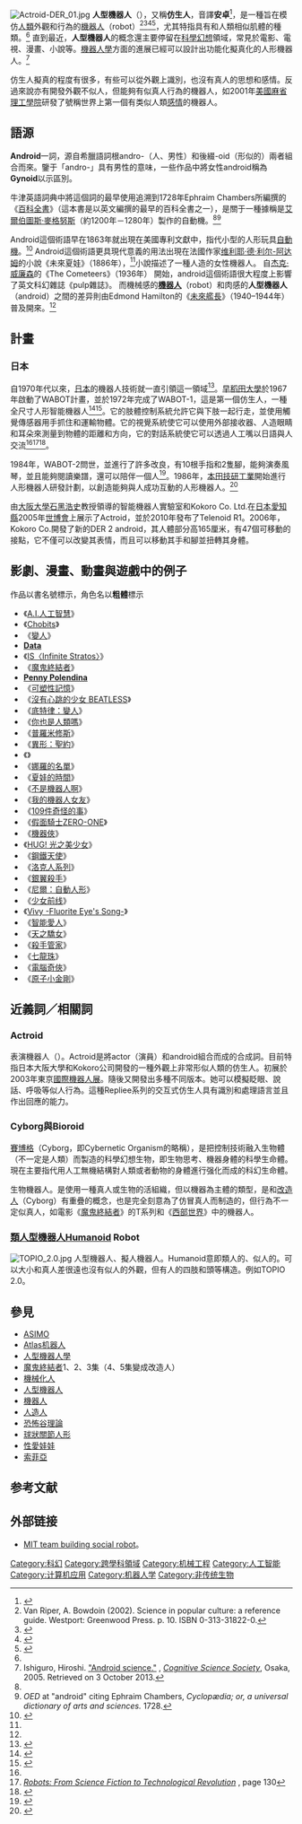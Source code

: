 {{noteTA
|G1=IT
|T=zh-cn:人型机器人;zh-hk:人型機器人;zh-tw:人型機器人
|1=zh-cn:人型机器人;zh-hk:人型機器人;zh-tw:人型機器人
}}{{For|常稱為「安卓」的操作系統Android|Android}}[[File:Actroid-DER_01.jpg|thumb]]
'''人型機器人'''（{{lang-en|android}}），又稱'''仿生人'''，音譯'''安卓'''<ref>{{Cite web |url=http://www.eisland.com.tw/Main.php?stat=a_01aFeyU |title=最容易唸錯的50個英文字 |accessdate=2018-05-14 |archive-date=2020-09-17 |archive-url=https://web.archive.org/web/20200917135245/https://www.eisland.com.tw/Main.php?stat=a_01aFeyU |dead-url=no }}</ref>，是一種旨在模仿[[人類|人類]]外觀和行為的[[機器人|機器人]]（robot）<ref>Van Riper, A. Bowdoin (2002). Science in popular culture: a reference guide. Westport: Greenwood Press. p. 10. ISBN 0-313-31822-0.</ref><ref name="Prucher2007">{{cite book|author=Jeff Prucher|title=Brave new words: the Oxford dictionary of science fiction|url=http://books.google.com/books?id=iYzi8m8FbEsC&pg=PA6|accessdate=22 November 2011|date=7 May 2007|publisher=Oxford University Press|isbn=978-0-19-530567-8|pages=6–7|archive-date=2020-07-26|archive-url=https://web.archive.org/web/20200726033659/https://books.google.com/books?id=iYzi8m8FbEsC&pg=PA6|dead-url=no}}</ref><ref name="Stableford2006">{{cite book|author=Brian M. Stableford|title=Science fact and science fiction: an encyclopedia|url=http://books.google.com/books?id=uefwmdROKTAC&pg=PA22|accessdate=22 November 2011|year=2006|publisher=CRC Press|isbn=978-0-415-97460-8|pages=22–23|archive-date=2020-07-26|archive-url=https://web.archive.org/web/20200726040246/https://books.google.com/books?id=uefwmdROKTAC&pg=PA22|dead-url=no}}</ref><ref name="Wilson2006">{{cite book|author=Eric G. Wilson|title=The melancholy android: on the psychology of sacred machines|url=http://books.google.com/books?id=mSLiPUPESGcC&pg=PA27|accessdate=22 November 2011|date=10 August 2006|publisher=SUNY Press|isbn=978-0-7914-6846-3|pages=27–28|archive-date=2020-07-26|archive-url=https://web.archive.org/web/20200726035511/https://books.google.com/books?id=mSLiPUPESGcC&pg=PA27|dead-url=no}}</ref>，尤其特指具有和人類相似肌體的種類。<ref name="Prucher2007"/> 直到最近，'''人型機器人'''的概念還主要停留在[[科學幻想|科學幻想]]領域，常見於電影、電視、漫畫、小說等。[[機器人學|機器人學]]方面的進展已經可以設計出功能化擬真化的人形機器人。<ref>Ishiguro, Hiroshi. [http://www.androidscience.com/proceedings2005/IshiguroCogSci2005AS.pdf "Android science."] {{Wayback|url=http://www.androidscience.com/proceedings2005/IshiguroCogSci2005AS.pdf |date=20061017073036 }}, ''[[Cognitive_Science_Society|Cognitive Science Society]]'', Osaka, 2005. Retrieved on 3 October 2013.</ref>

仿生人擬真的程度有很多，有些可以從外觀上識別，也沒有真人的思想和感情。反過來說亦有開發外觀不似人，但能夠有似真人行為的機器人，如2001年[[美國|美國]][[麻省理工學院|麻省理工學院]]研發了號稱世界上第一個有类似人類[[感情|感情]]的機器人。

==語源==
'''Android'''一詞，源自希臘語詞根andro-（人、男性）和後綴-oid（形似的）兩者組合而來。鑒于「andro-」具有男性的意味，一些作品中將女性android稱為'''Gynoid'''以示區別。

牛津英語詞典中將這個詞的最早使用追溯到1728年Ephraim Chambers所編撰的《[[百科全書；或藝術與科學通用字典|百科全書]]》（這本書是以英文編撰的最早的百科全書之一），是關于一種據稱是[[艾爾伯圖斯·麥格努斯|艾爾伯圖斯·麥格努斯]]（約1200年－1280年）製作的自動機。<ref name="Stableford2006"/><ref>''OED'' at "android" citing Ephraim Chambers, ''Cyclopædia; or, a universal dictionary of arts and sciences.'' 1728.</ref>

Android這個術語早在1863年就出現在美國專利文獻中，指代小型的人形玩具[[自動機|自動機]]。<ref>{{cite web|url=http://www.google.com/patents?id=QhIAAAAAEBAJ&dq=patent:40891%7C|title=U.S. Patent and Trademark Office, Patent# 40891, ''Toy Automation''|publisher=[[Google_Patents|Google Patents]]|accessdate=7 January 2007|archive-date=2013-11-02|archive-url=https://web.archive.org/web/20131102140658/http://www.google.com/patents?id=QhIAAAAAEBAJ&dq=patent:40891%7C|dead-url=no}}</ref> 
Android這個術語更具現代意義的用法出現在法國作家[[维利耶·德·利尔-阿达姆|维利耶·德·利尔-阿达姆]]的小說《未來夏娃》（1886年），<ref name="Stableford2006"/>小說描述了一種人造的女性機器人。
自[[杰克·威廉森|杰克·威廉森]]的《The Cometeers》（1936年） 開始，android這個術語很大程度上影響了英文科幻雜誌《pulp雜誌》。
而機械感的'''[[機器人|機器人]]'''（robot）和肉感的'''人型機器人'''（android）之間的差异則由Edmond Hamilton的《[[太空突擊隊|未來艦長]]》（1940–1944年）普及開來。<ref name="Stableford2006"/>

== 計畫 ==

=== 日本 ===
自1970年代以來，[[日本|日本]]的機器人技術就一直引領這一領域<ref>{{cite book|url=https://books.google.com/books?id=tQqVCgAAQBAJ&pg=PA66|title=Robotics and Mechatronics: Proceedings of the 4th IFToMM International Symposium on Robotics and Mechatronics|first1=Saïd|last1=Zeghloul|first2=Med Amine|last2=Laribi|first3=Jean-Pierre|last3=Gazeau|authorlink3=Jean-Pierre Gazeau|date=21 September 2015|publisher=Springer|isbn=9783319223681|access-date=2020-02-20|archive-date=2020-09-15|archive-url=https://web.archive.org/web/20200915040726/https://books.google.com/books?id=tQqVCgAAQBAJ&pg=PA66|dead-url=no}}</ref>。[[早稻田大學|早稻田大學]]於1967年啟動了WABOT計畫，並於1972年完成了WABOT-1，這是第一個仿生人，一種全尺寸人形智能機器人<ref>{{cite web|url=http://www.humanoid.waseda.ac.jp/booklet/kato_2-j.html|title=Humanoid History -WABOT-|website=www.humanoid.waseda.ac.jp|accessdate=2020-02-20|archive-date=2017-09-01|archive-url=https://web.archive.org/web/20170901004318/http://www.humanoid.waseda.ac.jp/booklet/kato_2-j.html|dead-url=no}}</ref><ref name="androidworld.com">{{cite web|url=http://www.androidworld.com/prod06.htm|title=Historical Android Projects|work=androidworld.com|accessdate=2020-02-20|archive-date=2018-10-11|archive-url=https://web.archive.org/web/20181011225640/http://www.androidworld.com/prod06.htm|dead-url=no}}</ref>。它的肢體控制系統允許它與下肢一起行走，並使用觸覺傳感器用手抓住和運輸物體。它的視覺系統使它可以使用外部接收器、人造眼睛和耳朵來測量到物體的距離和方向，它的對話系統使它可以透過人工嘴以日語與人交流<ref name="androidworld.com"/><ref>[https://books.google.com/books?id=PqQeAQAAIAAJ ''Robots: From Science Fiction to Technological Revolution''] {{Wayback|url=https://books.google.com/books?id=PqQeAQAAIAAJ |date=20210216000428 }}, page 130</ref><ref>{{cite book|url=https://books.google.com/books?id=NgLLBQAAQBAJ&pg=SA3-PA1|title=Handbook of Digital Human Modeling: Research for Applied Ergonomics and Human Factors Engineering|first=Vincent G.|last=Duffy|date=19 April 2016|publisher=CRC Press|isbn=9781420063523|access-date=2020-02-20|archive-date=2021-02-16|archive-url=https://web.archive.org/web/20210216000904/https://books.google.com/books?id=NgLLBQAAQBAJ&pg=SA3-PA1|dead-url=no}}</ref>。

1984年，WABOT-2問世，並進行了許多改良，有10根手指和2隻腳，能夠演奏風琴，並且能夠閱讀樂譜，還可以陪伴一個人<ref>{{cite web |url=http://www.uc3m.es/uc3m/dpto/IN/dpin04/2historygroupwabo2.html |title=2history |accessdate=31 August 2007 |archiveurl=https://web.archive.org/web/20071012203052/http://uc3m.es/uc3m/dpto/IN/dpin04/2historygroupwabo2.html |archivedate=2007-10-12 |dead-url=no }}</ref>。1986年，[[本田技研工業|本田技研工業]]開始進行人形機器人研發計劃，以創造能夠與人成功互動的人形機器人。<ref>{{cite web |url=http://world.honda.com/ASIMO/P3/ |title=P3 |publisher=Honda Worldwide |accessdate=1 September 2007 |archive-date=2018-11-15 |archive-url=https://web.archive.org/web/20181115003901/https://world.honda.com/ASIMO/P3/ |dead-url=no }}</ref>

由[[大阪大學|大阪大學]][[石黑浩史|石黑浩史]]教授領導的智能機器人實驗室和Kokoro Co. Ltd.在[[日本|日本]][[愛知縣|愛知縣]]2005年[[世博會|世博會]]上展示了Actroid，並於2010年發布了Telenoid R1。2006年，Kokoro Co.開發了新的DER 2 android，其人體部分高165厘米，有47個可移動的接點，它不僅可以改變其表情，而且可以移動其手和腳並扭轉其身體。

== 影劇、漫畫、動畫與遊戲中的例子 ==
作品以書名號標示，角色名以'''粗體'''標示
*《[[A.I.人工智慧|A.I.人工智慧]]》
*《[[Chobits|Chobits]]》
*《[[變人|變人]]》
* '''[[Data|Data]]'''
*《[[IS〈Infinite_Stratos〉|IS〈Infinite Stratos〉]]》
*《[[魔鬼終結者|魔鬼終結者]]》
* '''[[RWBY|Penny Polendina]]'''
*《[[可塑性記憶|可塑性記憶]]》
*《[[沒有心跳的少女_BEATLESS|沒有心跳的少女 BEATLESS]]》
*《[[底特律：變人|底特律：變人]]》
*《[[你也是人類嗎|你也是人類嗎]]》
*《[[普罗米修斯_(电影)|普羅米修斯]]》
*《[[異形：聖約|異形：聖約]]》
* 《{{link-en|Enthiran|Enthiran}}》
*《[[娜羅的名單|娜羅的名單]]》
*《[[夏娃的時間|夏娃的時間]]》
*《[[不是機器人啊|不是機器人啊]]》
*《[[我的機器人女友|我的機器人女友]]》
*《[[109件奇怪的事|109件奇怪的事]]》
*《[[假面騎士ZERO-ONE|假面騎士ZERO-ONE]]》
*《[[機器俠|機器俠]]》
*《[[HUG!_光之美少女|HUG! 光之美少女]]》
*《[[鋼鐵天使|鋼鐵天使]]》
*《[[洛克人系列|洛克人系列]]》
*《[[銀翼殺手|銀翼殺手]]》
*《[[尼爾：自動人形|尼爾：自動人形]]》
*《[[少女前线|少女前线]]》
*《[[Vivy_-Fluorite_Eye's_Song-|Vivy -Fluorite Eye's Song-]]》
*《[[智能愛人|智能愛人]]》
*《[[天之驕女|天之驕女]]》
*《[[殺手管家|殺手管家]]》
*《[[七龍珠|七龍珠]]》
*《[[電腦奇俠|電腦奇俠]]》
*《[[原子小金剛|原子小金剛]]》

==近義詞／相關詞==
===Actroid===
表演機器人（{{lang-ja|アクトロイド}}）。Actroid是將actor（演員）和android組合而成的合成詞。目前特指日本大阪大學和Kokoro公司開發的一種外觀上非常形似人類的仿生人。初展於2003年東京[[世界机器人博览会|國際機器人展]]。隨後又開發出多種不同版本。她可以模擬眨眼、說話、呼吸等似人行為。這種Repliee系列的交互式仿生人具有識別和處理語言並且作出回應的能力。

===Cyborg與Bioroid===
[[賽博格|賽博格]]（Cyborg，即Cybernetic Organism的略稱），是把控制技術融入生物體（不一定是人類）而製造的科學幻想生物，即生物思考、機器身體的科學生命體。現在主要指代用人工無機結構對人類或者動物的身體進行强化而成的科幻生命體。

生物機器人。是使用一種真人或生物的活組織，但以機器為主體的類型，是和[[改造人|改造人]]（Cyborg）有重疊的概念，也是完全刻意為了仿冒真人而制造的，但行為不一定似真人，如電影《[[魔鬼終結者|魔鬼終結者]]》的T系列和《[[西部世界|西部世界]]》中的機器人。

===[[類人型機器人|類人型機器人]]Humanoid Robot===
[[File:TOPIO_2.0.jpg|right]]
人型機器人、擬人機器人。Humanoid意即類人的、似人的。可以大小和真人差很遠也沒有似人的外觀，但有人的四肢和頭等構造。例如TOPIO 2.0。

== 參見 ==
{{Portal|机器人学}}

* [[ASIMO|ASIMO]]
* [[Atlas机器人|Atlas机器人]] 
* [[人型機器人學|人型機器人學]]
* [[魔鬼終結者|魔鬼終結者]]1、2、3集（4、5集變成改造人）
* [[機械化人|機械化人]]
* [[仿生人|人型機器人]]
* [[機器人|機器人]]
* [[人造人|人造人]]
* [[恐怖谷理論|恐怖谷理論]]
* [[球狀關節人形|球狀關節人形]]
* [[性愛娃娃|性愛娃娃]]
* [[索菲亞_(機器人)|索菲亞]]

== 参考文献 ==
<div class="references-small">
<references />
</div>

== 外部链接 ==
* [http://web.mit.edu/newsoffice/2001/kismet.html MIT team building social robot]{{Wayback|url=http://web.mit.edu/newsoffice/2001/kismet.html |date=20080413010417 }}。

{{机器人学|state = autocollapse}}

[[Category:科幻|Category:科幻]]
[[Category:跨學科領域|Category:跨學科領域]]
[[Category:机械工程|Category:机械工程]]
[[Category:人工智能|Category:人工智能]]
[[Category:计算机应用|Category:计算机应用]]
[[Category:机器人学|Category:机器人学]]
[[Category:非传统生物|Category:非传统生物]]